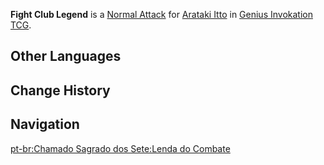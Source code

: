 {{About|the Character Card Skill for [[Genius Invokation TCG]]|the Playable Character Talent|Fight Club Legend}}
{{Genius Invokation TCG Skill Infobox
|title      = Fight Club Legend
|image      = Fight Club Legend Character Card Skill.png
|type       = Normal Attack
|character  = Arataki Itto
|element    = Geo
|matching   = 1
|unaligned  = 2
|energy     = 
|effect     = Deals 2 {{Color|Physical DMG}}.
|order      = 1
}}
'''Fight Club Legend''' is a [[Character Card Normal Attack|Normal Attack]] for [[Arataki Itto (Character Card)|Arataki Itto]] in [[Genius Invokation TCG]].

==Other Languages==
{{Other Languages|Transclude=Fight Club Legend}}

==Change History==
{{Change History|3.6}}

==Navigation==
{{Genius Invokation TCG Skill Navbox|Arataki Itto}}
[[pt-br:Chamado Sagrado dos Sete:Lenda do Combate]]